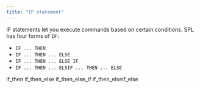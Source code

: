 ```yaml
---
title: "IF statement"
---
```


<div id="if_statement" class="registered_link"></div>

IF statements let you execute commands based on certain conditions. SPL has four forms of `IF:`

-   `IF ... THEN`
-   `IF ... THEN ... ELSE`
-   `IF ... THEN ... ELSE IF`
-   `IF ... THEN ... ELSIF ... THEN ... ELSE`

<div class="toctree" maxdepth="3">

if_then if_then_else if_then_else_if if_then_elseif_else

</div>
